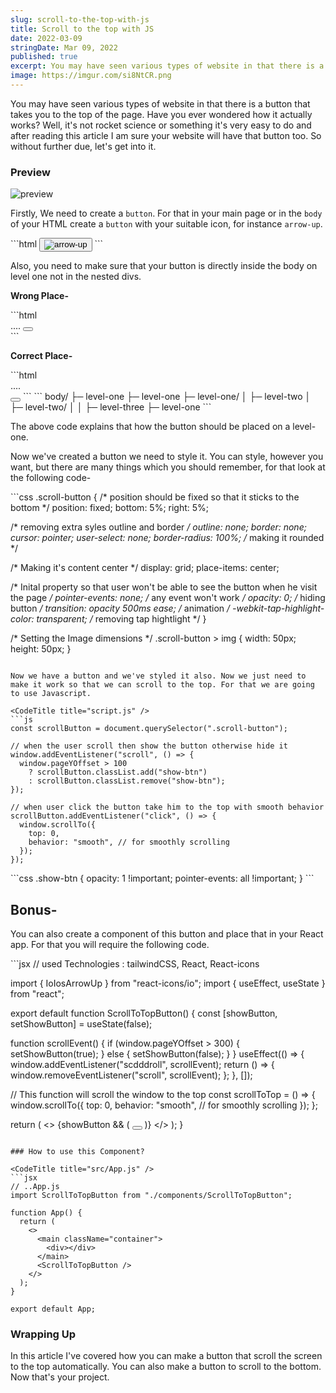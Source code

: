 ```yaml
---
slug: scroll-to-the-top-with-js
title: Scroll to the top with JS
date: 2022-03-09
stringDate: Mar 09, 2022
published: true
excerpt: You may have seen various types of website in that there is a button that takes you to the top of the page. Have you ever wondered how it actually works? Well, it's not rocket science or something it's very easy to do and after reading this article I am sure your website will have that button too. So without further due, let's get into it.
image: https://imgur.com/si8NtCR.png
---
```


You may have seen various types of website in that there is a button that takes you to the top of the page. Have you ever wondered how it actually works? Well, it's not rocket science or something it's very easy to do and after reading this article I am sure your website will have that button too. So without further due, let's get into it.

### Preview

![preview](https://i.imgur.com/FbsmG7k.gif)

Firstly, We need to create a `button`. For that in your main page or in the `body` of your HTML create a `button` with your suitable icon, for instance `arrow-up`.

<CodeTitle title="index.html" />
```html
<button class="scroll-button">
  <img
    src="https://cdn-icons-png.flaticon.com/512/892/892692.png"
    alt="arrow-up"
  />
</button>
```

Also, you need to make sure that your button is directly inside the body on level one not in the nested divs.

**Wrong Place-**

<CodeTitle title="index.html" />
```html
<!--WRONG-->
<body>
  <div>
    <div></div>
    ....
    <!--WRONG Place for button-->
    <button></button>
  </div>
</body>
```

**Correct Place-**

<CodeTitle title="index.html" />
```html
<!--CORRECT-->
<body>
  <div>
    <div></div>
    ....
  </div>
  <!--CORRECT Place for button-->
  <button></button>
</body>
```

<CodeTitle title="directory" />
```
body/
├─ level-one
├─ level-one
├─ level-one/
│  ├─ level-two
│  ├─ level-two/
│  │  ├─ level-three
├─ level-one
```

The above code explains that how the button should be placed on a level-one.

Now we've created a button we need to style it. You can style, however you want, but there are many things which you should remember, for that look at the following code-

<CodeTitle title="styles.css" />
```css
.scroll-button {
  /* position should be fixed so that it sticks to the bottom */
  position: fixed;
  bottom: 5%;
  right: 5%;

  /* removing extra syles outline and border */
  outline: none;
  border: none;
  cursor: pointer;
  user-select: none;
  border-radius: 100%; /* making it rounded */

  /* Making it's content center */
  display: grid;
  place-items: center;

  /* Inital property so that user won't be able to see the button when he visit the page */
  pointer-events: none; /* any event won't work */
  opacity: 0; /* hiding button */
  transition: opacity 500ms ease; /* animation */
  -webkit-tap-highlight-color: transparent; /* removing tap hightlight */
}

/* Setting the Image dimensions */
.scroll-button > img {
  width: 50px;
  height: 50px;
}
```

Now we have a button and we've styled it also. Now we just need to make it work so that we can scroll to the top. For that we are going to use Javascript.

<CodeTitle title="script.js" />
```js
const scrollButton = document.querySelector(".scroll-button");

// when the user scroll then show the button otherwise hide it
window.addEventListener("scroll", () => {
  window.pageYOffset > 100
    ? scrollButton.classList.add("show-btn")
    : scrollButton.classList.remove("show-btn");
});

// when user click the button take him to the top with smooth behavior
scrollButton.addEventListener("click", () => {
  window.scrollTo({
    top: 0,
    behavior: "smooth", // for smoothly scrolling
  });
});
```


<CodeTitle title="styles.css" />
```css
.show-btn {
  opacity: 1 !important;
  pointer-events: all !important;
}
```

<Codepen id="JjOQKdW" />

## Bonus-

You can also create a component of this button and place that in your React app. For that you will require the following code.

<CodeTitle title="components/ScrollToTopButton.jsx" />
```jsx
// used Technologies : tailwindCSS, React, React-icons

import { IoIosArrowUp } from "react-icons/io";
import { useEffect, useState } from "react";

export default function ScrollToTopButton() {
  const [showButton, setShowButton] = useState(false);

  function scrollEvent() {
    if (window.pageYOffset > 300) {
      setShowButton(true);
    } else {
      setShowButton(false);
    }
  }
  useEffect(() => {
    window.addEventListener("scdddroll", scrollEvent);
    return () => {
      window.removeEventListener("scroll", scrollEvent);
    };
  }, []);

  // This function will scroll the window to the top
  const scrollToTop = () => {
    window.scrollTo({
      top: 0,
      behavior: "smooth", // for smoothly scrolling
    });
  };

  return (
    <>
      {showButton && (
        <button
          onClick={scrollToTop}
          className="fixed bottom-[10%] sm:bottom-[7%] right-0 m-5 sm:m-0 z-50"
        >
          <IoIosArrowUp className="bg-black dark:bg-gray-200 dark:text-darkPrimary text-white rounded-md shadow-lg text-[50px] md:mr-10" />
        </button>
      )}
    </>
  );
}
```

### How to use this Component?

<CodeTitle title="src/App.js" />
```jsx
// ..App.js
import ScrollToTopButton from "./components/ScrollToTopButton";

function App() {
  return (
    <>
      <main className="container">
        <div></div>
      </main>
      <ScrollToTopButton />
    </>
  );
}

export default App;
```

### Wrapping Up

In this article I've covered how you can make a button that scroll the screen to the top automatically. You can also make a button to scroll to the bottom. Now that's your project.
